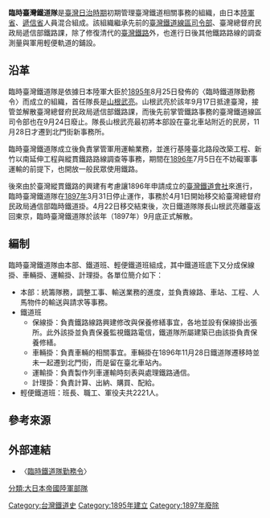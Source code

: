 '''臨時臺灣鐵道隊'''是[[臺灣日治時期|臺灣日治時期]]初期管理臺灣鐵道相關事務的組織，由日本[[陸軍省|陸軍省]]、[[遞信省_(日本)|遞信省]]人員混合組成{{r|王}}。該組織繼承先前的[[臺灣鐵道線區司令部|臺灣鐵道線區司令部]]、臺灣總督府民政局遞信部鐵路課{{r|江}}，除了修復清代的[[臺灣鐵路_(清朝)|臺灣鐵路]]外，也進行日後其他鐵路路線的調查測量與軍用輕便軌道的鋪設{{r|王}}。

== 沿革 ==
臨時臺灣鐵道隊是依據日本陸軍大臣於[[1895年臺灣|1895年]]8月25日發佈的〈臨時鐵道隊勤務令〉而成立的組織，首任隊長是[[山根武亮|山根武亮]]{{r|王}}。山根武亮於該年9月17日抵達臺灣，接管並解散臺灣總督府民政局遞信部鐵路課，而後先前掌管鐵路事務的臺灣鐵道線區司令部也在9月24日廢止{{r|江}}{{r|王}}。隊長山根武亮最初將本部設在臺北車站附近的民房，11月28日才遷到北門街新事務所{{r|江}}。

臨時臺灣鐵道隊成立後負責掌管軍用運輸業務，並進行基隆臺北路段改築工程、新竹以南延伸工程與縱貫鐵路路線調查等事務，期間在[[1896年臺灣|1896年]]7月5日在不妨礙軍事運輸的前提下，也開放一般民眾使用鐵路{{r|江}}。

後來由於臺灣縱貫鐵路的興建有考慮讓1896年申請成立的[[臺灣鐵道會社|臺灣鐵道會社]]來進行，臨時臺灣鐵道隊在[[1897年臺灣|1897年]]3月31日停止運作，事務於4月1日開始移交給臺灣總督府民政局通信部臨時鐵道掛{{r|江}}{{r|王}}。4月22日移交結束後，次日鐵道隊隊長山根武亮離臺返回東京，臨時臺灣鐵道隊於該年（1897年）9月底正式解散{{r|江}}。

== 編制 ==
臨時臺灣鐵道隊由本部、鐵道班、輕便鐵道班組成，其中鐵道班底下又分成保線掛、車輛掛、運輸掛、計理掛{{r|王}}。各單位簡介如下：

*本部：統籌隊務，調整工事、輸送業務的進度，並負責線路、車站、工程、人馬物件的輸送與請求等事務{{r|王}}。
*鐵道班
**保線掛：負責鐵路線路興建修改與保養修繕事宜，各地並設有保線掛出張所{{r|王}}。此外該掛並負責保養監視鐵路電信，鐵道隊所屬建築已由該掛負責保養修繕{{r|王}}。
**車輛掛：負責車輛的相關事宜{{r|王}}。車輛掛在1896年11月28日鐵道隊遷移時並未一起遷到北門街，而是留在臺北車站內{{r|江}}。
**運輸掛：負責製作列車運輸時刻表與處理鐵路通信{{r|王}}。
**計理掛：負責計算、出納、購買、配給{{r|王}}。
*輕便鐵道班：班長、職工、軍役夫共2221人{{r|王}}。

== 參考來源 ==
{{reflist|refs=
<ref name="江">{{Cite book |url=https://dl.ndl.go.jp/info:ndljp/pid/805263/129 |title=《臺灣鐵道史 上卷》 |chapter=第二篇 領台後ノ鐵道 第三款 鐵道管理 |pages=頁197-207 |year=1910年 |author= |publisher=臺灣總督府鐵道部 |language=ja |access-date=2022-01-27 |archive-date=2022-01-23 |archive-url=https://web.archive.org/web/20220123110136/https://dl.ndl.go.jp/info:ndljp/pid/805263/129 |dead-url=no }}</ref>
<ref name="王">{{Cite book |url=https://tm.ncl.edu.tw/article?u=022_001_00000981 |title=近代臺灣縱貫鐵路與貨物運輸之研究：1887-1935 |pages=頁87-88 |year=2004年12月 |author=王珊珊 |publisher=新竹縣文化局 |isbn=957-01-7955-4 |access-date=2022-01-27 |archive-date=2022-01-27 |archive-url=https://web.archive.org/web/20220127133536/https://tm.ncl.edu.tw/article?u=022_001_00000981 |dead-url=no }}</ref>
}}

== 外部連結 ==
*〈[https://www.jacar.archives.go.jp/das/image/C08070423400 臨時鐵道隊勤務令]〉


{{臺灣鐵道史}}

[[Category:台灣鐵道史|Category:台灣鐵道史]]
[[Category:1895年建立|Category:1895年建立]]
[[Category:1897年廢除|Category:1897年廢除]]
[[分類:大日本帝國陸軍部隊|分類:大日本帝國陸軍部隊]]